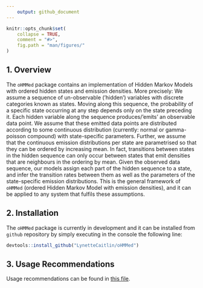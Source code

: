 ```yaml
---
    output: github_document
---
```

    
<!-- INDEX.md is generated from INDEX.Rmd. Please edit that file -->
    
```r
knitr::opts_chunk$set(
    collapse = TRUE,
    comment = "#>",
    fig.path = "man/figures/"
)
```


## 1. Overview

The `oHMMed` package contains an implementation of Hidden Markov Models with ordered hidden states and emission densities. More precisely: We assume a sequence of un-observable (’hidden’) variables with discrete categories known as states. Moving along this sequence, the probability of a specific state occurring at any step depends only on the state preceding it. Each hidden variable along the sequence produces/’emits’ an observable data point. We assume that these emitted data points are distributed according to some continuous distribution (currently: normal or gamma-poisson compound) with state-specific parameters. Further, we assume that the continuous emission distributions per state are parametrised so that they can be ordered by increasing mean. In fact, transitions between states in the hidden sequence can only occur between states that emit densities that are neighbours in the ordering by mean. Given the observed data sequence, our models assign each part of the hidden sequence to a state, and infer the transition rates between them as well as the parameters of the state-specific emission distributions. This is the general framework of `oHMMed` (ordered Hidden Markov Model with emission densities), and it can be applied to any system that fulfils these assumptions.


## 2. Installation

<!-- Just like many other `R` packages, `oHMMed` can be installed from the `CRAN` repository by simply executing in the console the following line: -->

<!-- ```{r, eval = FALSE} -->
<!-- # install.packages("oHMMed") -->

<!-- # Or the the development version from GitHub: -->
<!-- devtools::install_github("LynetteCaitlin/oHMMed") -->
<!-- ``` -->

The `oHMMed` package is currently in development and it can be installed from `github` repository by simply executing in the console the following line:
    
```r
devtools::install_github("LynetteCaitlin/oHMMed")
```


## 3. Usage Recommendations

Usage recommendations can be found in [this file](https://github.com/LynetteCaitlin/oHMMed/blob/main/UsageRecommendations.pdf).


